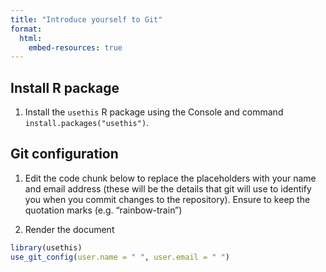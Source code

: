 ```yaml
---
title: "Introduce yourself to Git"
format:
  html:
    embed-resources: true
---
```


## Install R package

1.  Install the `usethis` R package using the Console and command `install.packages("usethis")`.

## Git configuration

1.  Edit the code chunk below to replace the placeholders with your name and email address (these will be the details that git will use to identify you when you commit changes to the repository). Ensure to keep the quotation marks (e.g. "rainbow-train")

2.  Render the document

```r
library(usethis)
use_git_config(user.name = " ", user.email = " ")
```

